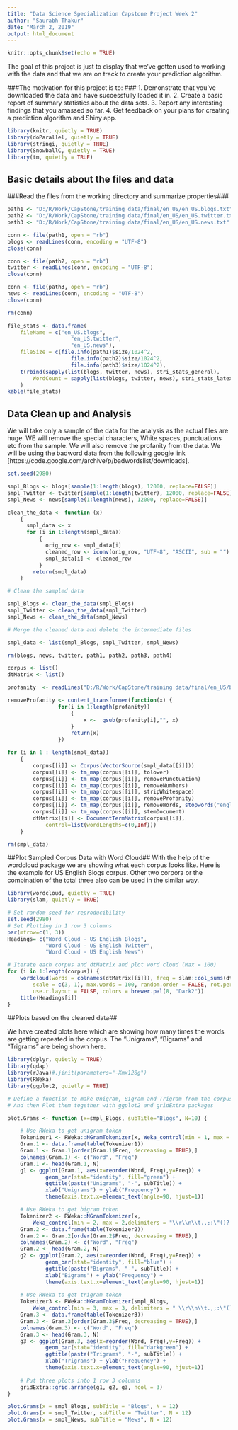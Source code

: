 ---
title: "Data Science Specialization Capstone Project Week 2"
author: "Saurabh Thakur"
date: "March 2, 2019"
output: html_document
---

```{r setup, include=FALSE}
knitr::opts_chunk$set(echo = TRUE)
```

The goal of this project is just to display that we've gotten used to working 
with the data and that we are on track to create your prediction algorithm. 



###The motivation for this project is to: ###
1. Demonstrate that you've downloaded the data and have successfully loaded it in.
2. Create a basic report of summary statistics about the data sets.
3. Report any interesting findings that you amassed so far.
4. Get feedback on your plans for creating a prediction algorithm and Shiny app.

```{r def_lib, echo=TRUE,warning=FALSE}
library(knitr, quietly = TRUE)
library(doParallel, quietly = TRUE)
library(stringi, quietly = TRUE)
library(SnowballC, quietly = TRUE)
library(tm, quietly = TRUE)

```

## Basic details about the files and data## 

###Read the files from the working directory and summarize properties###

```{r read_file, echo=TRUE}

path1 <- "D:/R/Work/CapStone/training data/final/en_US/en_US.blogs.txt"
path2 <- "D:/R/Work/CapStone/training data/final/en_US/en_US.twitter.txt"
path3 <- "D:/R/Work/CapStone/training data/final/en_US/en_US.news.txt"

conn <- file(path1, open = "rb")
blogs <- readLines(conn, encoding = "UTF-8")
close(conn)

conn <- file(path2, open = "rb")
twitter <- readLines(conn, encoding = "UTF-8")
close(conn)

conn <- file(path3, open = "rb")
news <- readLines(conn, encoding = "UTF-8")
close(conn)

rm(conn)

file_stats <- data.frame(
    fileName = c("en_US.blogs",
                    "en_US.twitter",
                    "en_US.news"),
    fileSize = c(file.info(path1)$size/1024^2,
                    file.info(path2)$size/1024^2,
                    file.info(path3)$size/1024^2),
    t(rbind(sapply(list(blogs, twitter, news), stri_stats_general),
        WordCount = sapply(list(blogs, twitter, news), stri_stats_latex)[4,]))
    )
kable(file_stats)
```

## Data Clean up and Analysis##

We will take only a sample of the data for the analysis as the actual files are huge.
WE will remove the special characters, White spaces, punctuations etc from the sample.
We will also remove the profanity from the data. We will be using the badword data from the following google link  [https://code.google.com/archive/p/badwordslist/downloads].

```{r smpl_clean, echo=TRUE, warning=FALSE}
set.seed(2980)

smpl_Blogs <- blogs[sample(1:length(blogs), 12000, replace=FALSE)]
smpl_Twitter <- twitter[sample(1:length(twitter), 12000, replace=FALSE)]
smpl_News <- news[sample(1:length(news), 12000, replace=FALSE)]

clean_the_data <- function (x) 
    {
      smpl_data <- x
      for (i in 1:length(smpl_data)) 
          {
            orig_row <- smpl_data[i]
            cleaned_row <- iconv(orig_row, "UTF-8", "ASCII", sub = "")
            smpl_data[i] <- cleaned_row
          }
        return(smpl_data)
    }

# Clean the sampled data

smpl_Blogs <- clean_the_data(smpl_Blogs)
smpl_Twitter <- clean_the_data(smpl_Twitter)
smpl_News <- clean_the_data(smpl_News)

# Merge the cleaned data and delete the intermediate files

smpl_data <- list(smpl_Blogs, smpl_Twitter, smpl_News)

rm(blogs, news, twitter, path1, path2, path3, path4)

corpus <- list()
dtMatrix <- list()

profanity  <- readLines("D:/R/Work/CapStone/training data/final/en_US/badwords.txt", n=457)

removeProfanity <- content_transformer(function(x) {
                for(i in 1:length(profanity))
                    {
                        x <-  gsub(profanity[i],"", x)
                    }
                    return(x)
                })

for (i in 1 : length(smpl_data)) 
    {
        corpus[[i]] <- Corpus(VectorSource(smpl_data[[i]]))
        corpus[[i]] <- tm_map(corpus[[i]], tolower)
        corpus[[i]] <- tm_map(corpus[[i]], removePunctuation)
        corpus[[i]] <- tm_map(corpus[[i]], removeNumbers)
        corpus[[i]] <- tm_map(corpus[[i]], stripWhitespace)
        corpus[[i]] <- tm_map(corpus[[i]], removeProfanity)
        corpus[[i]] <- tm_map(corpus[[i]], removeWords, stopwords("english"))
        corpus[[i]] <- tm_map(corpus[[i]], stemDocument)
        dtMatrix[[i]] <- DocumentTermMatrix(corpus[[i]],
            control=list(wordLengths=c(0,Inf)))
    }

rm(smpl_data)

```

##Plot Sampled Corpus Data with Word Cloud##
With the help of the wordcloud package we are showing what each corpus looks like. 
Here is the example for US English Blogs corpus. Other two corpora or the combination of the total three also can be used in the similar way.


```{r smpl_corpus, echo=TRUE,warning=FALSE}
library(wordcloud, quietly = TRUE)
library(slam, quietly = TRUE)

# Set random seed for reproducibility
set.seed(2980)
# Set Plotting in 1 row 3 columns
par(mfrow=c(1, 3))
Headings= c("Word Cloud - US English Blogs",
            "Word Cloud - US English Twitter",        
            "Word Cloud - US English News")

# Iterate each corpus and dtMatrix and plot word cloud (Max = 100)
for (i in 1:length(corpus)) {
    wordcloud(words = colnames(dtMatrix[[i]]), freq = slam::col_sums(dtMatrix[[i]]), 
        scale = c(3, 1), max.words = 100, random.order = FALSE, rot.per = 0.45, 
        use.r.layout = FALSE, colors = brewer.pal(8, "Dark2"))
    title(Headings[i])
}

```


##Plots based on the cleaned data##

We have created plots here which are showing how many times the words are getting repeated in the corpus. The "Unigrams", "Bigrams" and "Trigrams" are being shown here.


```{r plots, echo=TRUE, warning=FALSE}
library(dplyr, quietly = TRUE)
library(qdap) 
library(rJava)#.jinit(parameters="-Xmx128g")
library(RWeka) 
library(ggplot2, quietly = TRUE)

# Define a function to make Unigram, Bigram and Trigram from the corpus
# And then Plot them together with ggplot2 and gridExtra packages

plot.Grams <- function (x=smpl_Blogs, subTitle="Blogs", N=10) {

    # Use RWeka to get unigram token
    Tokenizer1 <- RWeka::NGramTokenizer(x, Weka_control(min = 1, max = 1))
    Gram.1 <- data.frame(table(Tokenizer1))
    Gram.1 <- Gram.1[order(Gram.1$Freq, decreasing = TRUE),]
    colnames(Gram.1) <- c("Word", "Freq")
    Gram.1 <- head(Gram.1, N) 
    g1 <- ggplot(Gram.1, aes(x=reorder(Word, Freq),y=Freq)) + 
            geom_bar(stat="identity", fill="green") + 
            ggtitle(paste("Unigrams", "-", subTitle)) + 
            xlab("Unigrams") + ylab("Frequency") + 
            theme(axis.text.x=element_text(angle=90, hjust=1))

    # Use RWeka to get bigram token
    Tokenizer2 <- RWeka::NGramTokenizer(x, 
        Weka_control(min = 2, max = 2,delimiters = "\\r\\n\\t.,;:\"()?!"))
    Gram.2 <- data.frame(table(Tokenizer2))
    Gram.2 <- Gram.2[order(Gram.2$Freq, decreasing = TRUE),]
    colnames(Gram.2) <- c("Word", "Freq")
    Gram.2 <- head(Gram.2, N) 
    g2 <- ggplot(Gram.2, aes(x=reorder(Word, Freq),y=Freq)) + 
            geom_bar(stat="identity", fill="blue") + 
            ggtitle(paste("Bigrams", "-", subTitle)) + 
            xlab("Bigrams") + ylab("Frequency") + 
            theme(axis.text.x=element_text(angle=90, hjust=1))
    
    # Use RWeka to get trigram token
    Tokenizer3 <- RWeka::NGramTokenizer(smpl_Blogs, 
        Weka_control(min = 3, max = 3, delimiters = " \\r\\n\\t.,;:\"()?!"))
    Gram.3 <- data.frame(table(Tokenizer3))
    Gram.3 <- Gram.3[order(Gram.3$Freq, decreasing = TRUE),]
    colnames(Gram.3) <- c("Word", "Freq")
    Gram.3 <- head(Gram.3, N) 
    g3 <- ggplot(Gram.3, aes(x=reorder(Word, Freq),y=Freq)) + 
            geom_bar(stat="identity", fill="darkgreen") + 
            ggtitle(paste("Trigrams", "-", subTitle)) + 
            xlab("Trigrams") + ylab("Frequency") + 
            theme(axis.text.x=element_text(angle=90, hjust=1))
    
    # Put three plots into 1 row 3 columns
    gridExtra::grid.arrange(g1, g2, g3, ncol = 3)
}

plot.Grams(x = smpl_Blogs, subTitle = "Blogs", N = 12)
plot.Grams(x = smpl_Twitter, subTitle = "Twitter", N = 12)
plot.Grams(x = smpl_News, subTitle = "News", N = 12)

```


